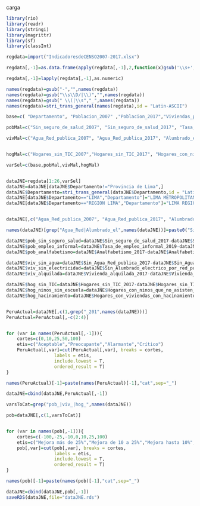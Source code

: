 
carga
```r
library(rio)
library(readr)
library(stringi)
library(magrittr)
library(sf)
library(classInt)

regdata=import("IndicadoresdeCENSO2007-2017.xlsx")

regdata[,-1]=as.data.frame(apply(regdata[,-1],2,function(x)gsub('\\s+', '',x)))

regdata[,-1]=lapply(regdata[,-1],as.numeric)

names(regdata)=gsub("-","",names(regdata))
names(regdata)=gsub("\\s\\D/|\\)","",names(regdata))
names(regdata)=gsub(" \\(|\\s","_",names(regdata))
names(regdata)=stri_trans_general(names(regdata),id = "Latin-ASCII")

base=c( "Departamento", "Poblacion_2007" ,"Poblacion_2017","Viviendas_particulares_2007" ,"Viviendas_particulares_2017","Total_hogares_2007" ,"Total_hogares_2017")

pobMal=c("Sin_seguro_de_salud_2007", "Sin_seguro_de_salud_2017", "Tasa_de_empleo_informal_2008","Tasa_de_empleo_informal_2019", "Analfabetismo_2007", "Analfabetismo_2017")

vivMal=c("Agua_Red_publica_2007", "Agua_Red_publica_2017", "Alumbrado_electrico_por_red_publica_2007", "Alumbrado_electrico_por_red_publica_2017", "Vivienda_alquilada_2007", "Vivienda_alquilada_2017")


hogMal=c("Hogares_sin_TIC_2007","Hogares_sin_TIC_2017", "Hogares_con_ninos_que_no_asisten_a_la_escuela_2007", "Hogares_con_ninos_que_no_asisten_a_la_escuela_2017", "Hogares_con_viviendas_con_hacinamiento_2007", "Hogares_con_viviendas_con_hacinamiento_2017")

varSel=c(base,pobMal,vivMal,hogMal)


dataJNE=regdata[1:26,varSel]
dataJNE=dataJNE[dataJNE$Departamento!="Provincia de Lima",]
dataJNE$Departamento=stri_trans_general(dataJNE$Departamento,id = "Latin-ASCII")%>%toupper()
dataJNE[dataJNE$Departamento=="LIMA","Departamento"]="LIMA METROPOLITANA"
dataJNE[dataJNE$Departamento=="REGION LIMA","Departamento"]="LIMA REGION"


dataJNE[,c("Agua_Red_publica_2007", "Agua_Red_publica_2017", "Alumbrado_electrico_por_red_publica_2007", "Alumbrado_electrico_por_red_publica_2017")]=lapply(dataJNE[,c("Agua_Red_publica_2007", "Agua_Red_publica_2017", "Alumbrado_electrico_por_red_publica_2007", "Alumbrado_electrico_por_red_publica_2017")],function(x) 100-x)

names(dataJNE)[grep("Agua_Red|Alumbrado_el",names(dataJNE))]=paste0("Sin_",names(dataJNE)[grep("Agua_Red|Alumbrado_el",names(dataJNE))],sep = "")

dataJNE$pob_sin_seguro_salud=dataJNE$Sin_seguro_de_salud_2017-dataJNE$Sin_seguro_de_salud_2007
dataJNE$pob_empleo_informal=dataJNE$Tasa_de_empleo_informal_2019-dataJNE$Tasa_de_empleo_informal_2008
dataJNE$pob_analfabetismo=dataJNE$Analfabetismo_2017-dataJNE$Analfabetismo_2007

dataJNE$viv_sin_agua=dataJNE$Sin_Agua_Red_publica_2017-dataJNE$Sin_Agua_Red_publica_2007
dataJNE$viv_sin_electricidad=dataJNE$Sin_Alumbrado_electrico_por_red_publica_2017-dataJNE$Sin_Alumbrado_electrico_por_red_publica_2007
dataJNE$viv_alquilada=dataJNE$Vivienda_alquilada_2017-dataJNE$Vivienda_alquilada_2007

dataJNE$hog_sin_TIC=dataJNE$Hogares_sin_TIC_2017-dataJNE$Hogares_sin_TIC_2007
dataJNE$hog_ninos_sin_escuela=dataJNE$Hogares_con_ninos_que_no_asisten_a_la_escuela_2017-dataJNE$Hogares_con_ninos_que_no_asisten_a_la_escuela_2007
dataJNE$hog_hacinamiento=dataJNE$Hogares_con_viviendas_con_hacinamiento_2017-dataJNE$Hogares_con_viviendas_con_hacinamiento_2007



```


```r
PeruActual=dataJNE[,c(1,grep("_201",names(dataJNE)))]
PeruActual=PeruActual[,-c(2:4)]


for (var in names(PeruActual[,-1])){
    cortes=c(0,10,25,50,100)
    etis=c("Aceptable","Preocupante","Alarmante","Crítico")
    PeruActual[,var]=cut(PeruActual[,var], breaks = cortes,
                  labels = etis,
                  include.lowest = T,
                  ordered_result = T)
}

names(PeruActual)[-1]=paste(names(PeruActual)[-1],"cat",sep="_")

dataJNE=cbind(dataJNE,PeruActual[,-1])


```


```r


varsToCat=grep("pob_|viv_|hog_",names(dataJNE))

pob=dataJNE[,c(1,varsToCat)]


for (var in names(pob[,-1])){
    cortes=c(-100,-25,-10,0,10,25,100)
    etis=c("Mejora más de 25%","Mejora de 10 a 25%","Mejora hasta 10%","Empeora hasta 10%","Empeora de 10 a 25%","Empeora más de 25%")
    pob[,var]=cut(pob[,var], breaks = cortes,
                  labels = etis,
                  include.lowest = T,
                  ordered_result = T)
}

names(pob)[-1]=paste(names(pob)[-1],"cat",sep="_")

dataJNE=cbind(dataJNE,pob[,-1])
saveRDS(dataJNE,file="dataJNE.rds")
```





